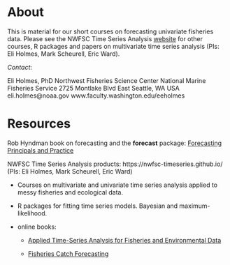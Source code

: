 # About

This is material for our short courses on forecasting univariate fisheries data.  Please see the NWFSC Time Series Analysis [website](https://nwfsc-timeseries.github.io/)  for other courses, R packages and papers on multivariate time series analysis (PIs: Eli Holmes, Mark Scheurell, Eric Ward).

*Contact*:

Eli Holmes, PhD
Northwest Fisheries Science Center
National Marine Fisheries Service
2725 Montlake Blvd East
Seattle, WA USA
eli.holmes@noaa.gov
www.faculty.washington.edu/eeholmes

# Resources

Rob Hyndman book on forecasting and the **forecast** package: [Forecasting Principals and Practice](https://otexts.org/fpp2/)

NWFSC Time Series Analysis products: https://nwfsc-timeseries.github.io/  (PIs: Eli Holmes, Mark Scheurell, Eric Ward)

* Courses on multivariate and univariate time series analysis applied to messy fisheries and ecological data.

* R packages for fitting time series models.  Bayesian and maximum-likelihood.

* online books:

  - [Applied Time-Series Analysis for Fisheries and Environmental Data](https://nwfsc-timeseries.github.io/atsa-labs/)
  
  - [Fisheries Catch Forecasting](https://fish-forecast.github.io/Fish-Forecast-Bookdown/)



